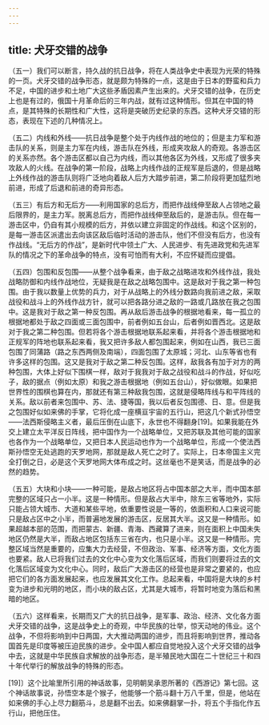 ```yaml
---
---
---
```

title: 犬牙交错的战争
---




（五一）我们可以断言，持久战的抗日战争，将在人类战争史中表现为光荣的特殊的一页。犬牙交错的战争形态，就是颇为特殊的一点，这是由于日本的野蛮和兵力不足，中国的进步和土地广大这些矛盾因素产生出来的。犬牙交错的战争，在历史上也是有过的，俄国十月革命后的三年内战，就有过这种情形。但其在中国的特点，是其特殊的长期性和广大性，这将是突破历史纪录的东西。这种犬牙交错的形态，表现在下述的几种情况上。

（五二）内线和外线——抗日战争是整个处于内线作战的地位的；但是主力军和游击队的关系，则是主力军在内线，游击队在外线，形成夹攻敌人的奇观。各游击区的关系亦然。各个游击区都以自己为内线，而以其他各区为外线，又形成了很多夹攻敌人的火线。在战争的第一阶段，战略上内线作战的正规军是后退的，但是战略上外线作战的游击队则将广泛地向着敌人后方大踏步前进，第二阶段将更加猛烈地前进，形成了后退和前进的奇异形态。

（五三）有后方和无后方——利用国家的总后方，而把作战线伸至敌人占领地之最后限界的，是主力军。脱离总后方，而把作战线伸至敌后的，是游击队。但在每一游击区中，仍自有其小规模的后方，并依以建立非固定的作战线。和这个区别的，是每一游击区派遣出去向该区敌后临时活动的游击队，他们不但没有后方，也没有作战线。“无后方的作战”，是新时代中领土广大、人民进步、有先进政党和先进军队的情况之下的革命战争的特点，没有可怕而有大利，不应怀疑而应提倡。

（五四）包围和反包围——从整个战争看来，由于敌之战略进攻和外线作战，我处战略防御和内线作战地位，无疑我是在敌之战略包围中。这是敌对于我之第一种包围。由于我以数量上优势的兵力，对于从战略上的外线分数路向我前进之敌，采取战役和战斗上的外线作战方针，就可以把各路分进之敌的一路或几路放在我之包围中。这是我对于敌之第一种反包围。再从敌后游击战争的根据地看来，每一孤立的根据地都处于敌之四面或三面包围中，前者例如五台山，后者例如晋西北。这是敌对于我之第二种包围。但若将各个游击根据地联系起来看，并将各个游击根据地和正规军的阵地也联系起来看，我又把许多敌人都包围起来，例如在山西，我已三面包围了同蒲路（路之东西两侧及南端），四面包围了太原城；河北、山东等省也有许多这样的包围。这又是我对于敌之第二种反包围。这样，敌我各有加于对方的两种包围，大体上好似下围棋一样，敌对于我我对于敌之战役和战斗的作战，好似吃子，敌的据点（例如太原）和我之游击根据地（例如五台山），好似做眼。如果把世界性的围棋也算在内，那就还有第三种敌我包围，这就是侵略阵线与和平阵线的关系。敌以前者来包围中、苏、法、捷等国，我以后者反包围德、日、意。但是我之包围好似如来佛的手掌，它将化成一座横亘宇宙的五行山，把这几个新式孙悟空——法西斯侵略主义者，最后压倒在山底下，永世也不得翻身[19]。如果我能在外交上建立太平洋反日阵线，把中国作为一个战略单位，又把苏联及其他可能的国家也各作为一个战略单位，又把日本人民运动也作为一个战略单位，形成一个使法西斯孙悟空无处逃跑的天罗地网，那就是敌人死亡之时了。实际上，日本帝国主义完全打倒之日，必是这个天罗地网大体布成之时。这丝毫也不是笑话，而是战争的必然的趋势。

（五五）大块和小块——一种可能，是敌占地区将占中国本部之大半，而中国本部完整的区域只占一小半。这是一种情形。但是敌占大半中，除东三省等地外，实际只能占领大城市、大道和某些平地，依重要性说是一等的，依面积和人口来说可能只是敌占区中之小半，而普遍地发展的游击区，反居其大半。这又是一种情形。如果超越本部的范围，而把蒙古、新疆、青海、西藏算了进来，则在面积上中国未失地区仍然是大半，而敌占地区包括东三省在内，也只是小半。这又是一种情形。完整区域当然是重要的，应集大力去经营，不但政治、军事、经济等方面，文化方面也要紧。敌人已将我们过去的文化中心变为文化落后区域，而我们则要将过去的文化落后区域变为文化中心。同时，敌后广大游击区的经营也是非常之要紧的，也应把它们的各方面发展起来，也应发展其文化工作。总起来看，中国将是大块的乡村变为进步和光明的地区，而小块的敌占区，尤其是大城市，将暂时地变为落后和黑暗的地区。

（五六）这样看来，长期而又广大的抗日战争，是军事、政治、经济、文化各方面犬牙交错的战争，这是战争史上的奇观，中华民族的壮举，惊天动地的伟业。这个战争，不但将影响到中日两国，大大推动两国的进步，而且将影响到世界，推动各国首先是印度等被压迫民族的进步。全中国人都应自觉地投入这个犬牙交错的战争中去，这就是中华民族自求解放的战争形态，是半殖民地大国在二十世纪三十和四十年代举行的解放战争的特殊的形态。



[19]〕这个比喻里所引用的神话故事，见明朝吴承恩所著的《西游记》第七回。这个神话故事说，孙悟空本是个猴子，他能够一个筋斗翻十万八千里，但是，他站在如来佛的手心上尽力翻筋斗，总是翻不出去。如来佛翻掌一扑，将五个手指化作五行山，把他压住。